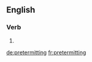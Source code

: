 ==English==

===Verb===
{{head|en|present participle}}

# {{present participle of|pretermit|lang=en|nocat=1}}

[[de:pretermitting]]
[[fr:pretermitting]]